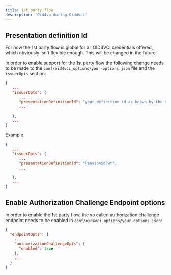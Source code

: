 ```yaml
---
title: 1st party flow
description: 'Oid4vp during Oid4vci'
---
```


## Presentation definition Id
For now the 1st party flow is global for all OID4VCI credentials offered, which obviously isn't flexible enough. This will be changed in the future.

In order to enable support for the 1st party flow the following change needs to be made to the `conf/oid4vci_options/your-options.json` file and the `issuerOpts` section:

```json
{
   ...
   "issuerOpts": {
      ...
      "presentationDefinitionId": "your definition id as known by the RP",
      ...

   },
   ...
}
```

Example
```json
{
   ...
   "issuerOpts": {
      ...
      "presentationDefinitionId": "PensionSdJwt",
      ...

   },
   ...
}
```

## Enable Authorization Challenge Endpoint options

In order to enable the 1st party flow, the so called authorization challenge endpoint needs to be enabled in `conf/oid4vci_options/your-options.json`:

```json
{
  "endpointOpts": {
    ...
    "authorizationChallengeOpts": {
      "enabled": true
    },
    ...
  }
}
```